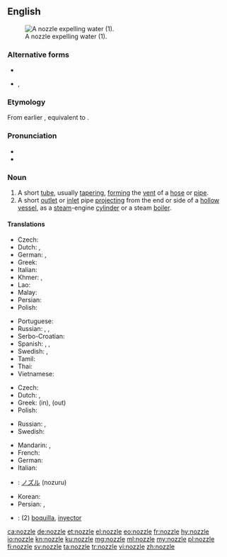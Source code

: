 ==English==
[[Image:Water nozzle.jpg|right|thumb|A nozzle expelling water (1).]]

===Alternative forms===
* {{l|en|nozle}}
* {{l|en|nosle}}, {{l|en|nosel}} {{qualifier|obsolete}}

===Etymology===
From earlier {{term|nosle|lang=en}}, equivalent to {{suffix|nose|le|lang=en}} {{gloss|diminutive/agent suffix}}.

===Pronunciation===
* {{IPA|/ˈnɒzəl/|lang=en}}
* {{rhymes|ɒzəl|lang=en}}

===Noun===
{{en-noun}}

# A short [[tube]], usually [[taper]]ing, [[form]]ing the [[vent]] of a [[hose]] or [[pipe]].
# A short [[outlet]] or [[inlet]] pipe [[project]]ing from the end or side of a [[hollow]] [[vessel]], as a [[steam]]-engine [[cylinder]] or a steam [[boiler]].

====Translations====
{{trans-top|short tube}}
* Czech: {{t+|cs|trubka}}
* Dutch: {{t+|nl|buis|f}}, {{t+|nl|pijp|f}}
* German: {{t+|de|Düse|f}}, {{t|de|Stutzen|m}}
* Greek: {{t+|el|στόμιο|n|tr=stómio}}
* Italian: {{t+|it|ugello}}
* Khmer: {{t+|km|ចំពួយ|tr=cɑmpuəy|sc=Khmr}}, {{t+|km|ក្បាល|tr=kbaal|sc=Khmr}}
* Lao: {{t-needed|lo}}
* Malay: {{t|ms|muncung}}
* Persian: {{t+|fa|نازل|tr=nâzel|sc=fa-Arab}}
* Polish: {{t+|pl|dysza|f}}
{{trans-mid}}
* Portuguese: {{t|pt|bocal|m}}
* Russian: {{t+|ru|насадка|f|tr=nasádka}}, {{t+|ru|наконечник|m|tr=nakon'éčnik}}, {{t+|ru|патрубок|m|tr=pátrubok}}
* Serbo-Croatian: {{t|sh|díza}}
* Spanish: {{t|es|boquilla|f}}, {{t|es|tobera|f}}, {{t|es|inyector|m}}
* Swedish: {{t|sv|munstycke}}, {{t+|sv|pip|c}}
* Tamil: {{t+|ta|முனை|sc=Taml}}
* Thai: {{t|th|หัวฉีด|tr=hŭa chèet|sc=Thai}}
* Vietnamese: {{t|vi|vòi phun}}
{{trans-bottom}}

{{trans-top|inlet or outlet pipe}}
* Czech: {{t+|cs|tryska|f}}
* Dutch: {{t|nl|overloopventiel|n}}, {{t+|nl|pijp|f}}
* Greek: {{t+|el|στόμιο|n|tr=stómio}} (in), {{t+|el|σιφόνι|n|tr=sifóni}} (out)
* Polish: {{t|pl|króciec|m}}
{{trans-mid}}
* Russian: {{t+|ru|сопло|n|tr=sopló}}, {{t+|ru|форсунка|f|tr=forsúnka}}
* Swedish: {{t+|sv|pip}}
{{trans-bottom}}

{{checktrans-top}}
* Mandarin: {{t-check|cmn|噴管}}, {{t-check|cmn|喷管}}
* French: {{t-check|fr|bec|m}}
* German: {{t-check|de|Düse|f}}
* Italian: {{t-check|it|ugello|m}}
* {{ttbc|ja}}: [[ノズル]] (nozuru)
{{trans-mid}}
* Korean: {{t-check|ko|분사구}}
* Persian: {{t+check|fa|نوك|tr=nok}}, {{t-check|fa|شیپوره}}
* {{ttbc|es}}: (2) [[boquilla]], [[inyector]] {{g|m}}
{{trans-bottom}}

[[ca:nozzle]]
[[de:nozzle]]
[[et:nozzle]]
[[el:nozzle]]
[[eo:nozzle]]
[[fr:nozzle]]
[[hy:nozzle]]
[[io:nozzle]]
[[kn:nozzle]]
[[ku:nozzle]]
[[mg:nozzle]]
[[ml:nozzle]]
[[my:nozzle]]
[[pl:nozzle]]
[[fi:nozzle]]
[[sv:nozzle]]
[[ta:nozzle]]
[[tr:nozzle]]
[[vi:nozzle]]
[[zh:nozzle]]